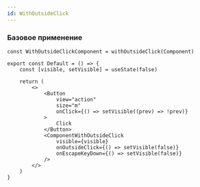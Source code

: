 ```yaml
---
id: WithOutsideClick
---
```


### Базовое применение

```tsx
const WithOutsideClickComponent = withOutsideClick(Component)

export const Default = () => {
    const [visible, setVisible] = useState(false)

    return (
        <>
            <Button
                view="action"
                size="m"
                onClick={() => setVisible((prev) => !prev)}
            >
                Click
            </Button>
            <ComponentWithOutsideClick
                visible={visible}
                onOutsideClick={() => setVisible(false)}
                onEscapeKeyDown={() => setVisible(false)}
            />
        </>
    )
}
```